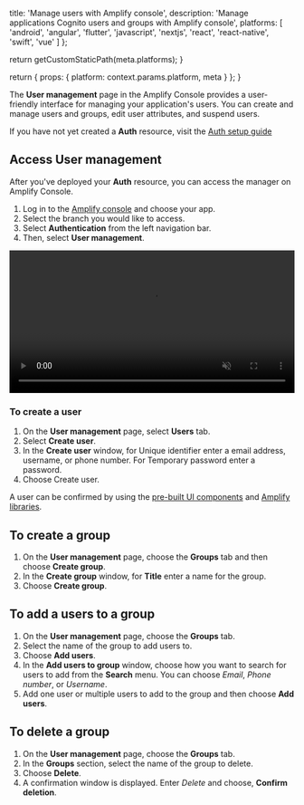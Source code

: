 
  title: 'Manage users with Amplify console',
  description:
    'Manage applications Cognito users and groups with Amplify console',
  platforms: [
    'android',
    'angular',
    'flutter',
    'javascript',
    'nextjs',
    'react',
    'react-native',
    'swift',
    'vue'
  ]
};

  return getCustomStaticPath(meta.platforms);
}

  return {
    props: {
      platform: context.params.platform,
      meta
    }
  };
}

The **User management** page in the Amplify Console provides a user-friendly interface for managing your application's users. You can create and manage users and groups, edit user attributes, and suspend users. 

If you have not yet created a **Auth** resource, visit the [Auth setup guide](/[platform]/build-a-backend/build-a-backend/auth/set-up-auth/)

## Access User management

After you've deployed your **Auth** resource, you can access the manager on Amplify Console.

1. Log in to the [Amplify console](https://console.aws.amazon.com/amplify/home) and choose your app.
2. Select the branch you would like to access.
3. Select **Authentication** from the left navigation bar.
4. Then, select **User management**.

<video autoPlay={true} muted={true} loop={true} width="100%" playsInline={true}>
  <source src="/images/gen2/manage/user-manager.mp4" />
</video>

### To create a user

1. On the **User management** page, select **Users** tab.
2. Select **Create user**.
3. In the **Create user** window, for Unique identifier enter a email address, username, or phone number. For Temporary password enter a password.
4. Choose Create user.

<Callout>

A user can be confirmed by using the [pre-built UI components](/[platform]/build-a-backend/auth/connect-your-frontend/using-the-authenticator/) and [Amplify libraries](/[platform]/build-a-backend/auth/connect-your-frontend/sign-up/).

</Callout>

## To create a group

1. On the **User management** page, choose the **Groups** tab and then choose **Create group**.
2. In the **Create group** window, for **Title** enter a name for the group.
3. Choose **Create group**.


## To add a users to a group

1. On the **User management** page, choose the **Groups** tab.
2. Select the name of the group to add users to.
3. Choose **Add users**.
4. In the **Add users to group** window, choose how you want to search for users to add from the **Search** menu. You can choose _Email_, _Phone number_, or _Username_.
5. Add one user or multiple users to add to the group and then choose **Add users**.

## To delete a group

1. On the **User management** page, choose the **Groups** tab.
2. In the **Groups** section, select the name of the group to delete.
3. Choose **Delete**.
4. A confirmation window is displayed. Enter _Delete_ and choose, **Confirm deletion**.
